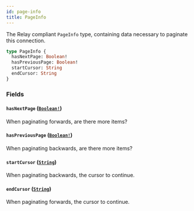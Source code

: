 ```yaml
---
id: page-info
title: PageInfo
---
```


The Relay compliant `PageInfo` type, containing data necessary to paginate this connection.

```graphql
type PageInfo {
  hasNextPage: Boolean!
  hasPreviousPage: Boolean!
  startCursor: String
  endCursor: String
}
```

### Fields

#### `hasNextPage` ([`Boolean!`](/api-reference/scalars/boolean.mdx))

When paginating forwards, are there more items?

#### `hasPreviousPage` ([`Boolean!`](/api-reference/scalars/boolean.mdx))

When paginating backwards, are there more items?

#### `startCursor` ([`String`](/api-reference/scalars/string.mdx))

When paginating backwards, the cursor to continue.

#### `endCursor` ([`String`](/api-reference/scalars/string.mdx))

When paginating forwards, the cursor to continue.
